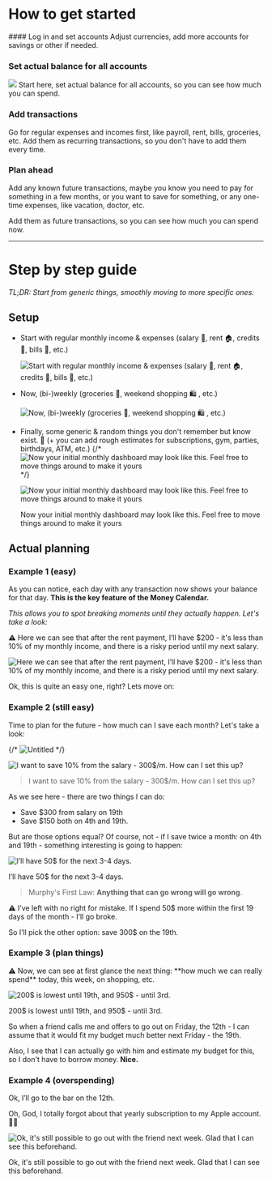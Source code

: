 
# How to get started

<Steps>
#### Log in and set accounts
Adjust currencies, add more accounts for savings or other if needed.

### Set actual balance for all accounts

<img src="/img/reconcile.png" className="img" />
Start here, set actual balance for all accounts, so you can see how much you can
spend.

### Add transactions

Go for regular expenses and incomes first, like payroll, rent, bills, groceries, etc. Add them as
recurring transactions, so you don't have to add them every time.

### Plan ahead

Add any known future transactions, maybe you know you need to pay for something in a few months,
or you want to save for something, or any one-time expenses, like vacation, doctor, etc.

Add them as future transactions, so you can see how much you can spend now.

</Steps>

---

# Step by step guide

_TL;DR: Start from generic things, smoothly moving to more specific ones:_

## Setup

- Start with regular monthly income & expenses (salary 🤑, rent 🏠, credits 🏦, bills 🧾, etc.)

  <img
    src="/img/gs1.jpeg"
    alt="Start with regular monthly income & expenses (salary 🤑, rent 🏠, credits 🏦, bills 🧾, etc.)"
    className="img"
  />

- Now, (bi-)weekly (groceries 🛒, weekend shopping 🛍️ , etc.)

  <img
    src="/img/gs2.jpeg"
    alt="Now, (bi-)weekly (groceries 🛒, weekend shopping 🛍️ , etc.)"
    className="img"
  />

- Finally, some generic & random things you don't remember but know exist. 🍷 (+ you can add rough estimates for subscriptions, gym, parties, birthdays, ATM, etc.)
  {/* ![Now your initial monthly dashboard may look like this. Feel free to move things around to make it yours](/img/gs3.jpeg) */}

  <img
    src="/img/gs3.jpeg"
    alt="Now your initial monthly dashboard may look like this. Feel free to move things around to make it yours"
    className="img"
  />

  Now your initial monthly dashboard may look like this. Feel free to move things around to make it yours

## Actual planning

### Example 1 (easy)

As you can notice, each day with any transaction now shows your balance for that day. **This is the key feature of the Money Calendar.**

_This allows you to spot breaking moments until they actually happen. Let's take a look:_

<aside>
⚠️ Here we can see that after the rent payment, I’ll have $200 - it's less than 10% of my monthly income, and there is a risky period until my next salary.

</aside>

<img
  src="/img/gs4.jpeg"
  alt="Here we can see that after the rent payment, I’ll have $200 - it's less than 10% of my monthly income, and there is a risky period until my next salary."
  className="img"
/>

Ok, this is quite an easy one, right? Lets move on:

### Example 2 (still easy)

Time to plan for the future - how much can I save each month? Let's take a look:

{/* ![Untitled](/img/gs5.jpeg) */}

<img
  src="/img/gs5.jpeg"
  alt="I want to save 10% from the salary - 300$/m. How can I set this up?"
  className="img"
/>

> I want to save 10% from the salary - 300$/m. How can I set this up?

As we see here - there are two things I can do:

- Save $300 from salary on 19th
- Save $150 both on 4th and 19th.

But are those options equal? Of course, not - if I save twice a month: on 4th and 19th - something interesting is going to happen:

<img
  src="/img/gs6.jpeg"
  alt="I’ll have 50$ for the next 3-4 days."
  className="img"
/>

I’ll have 50$ for the next 3-4 days.

> Murphy's First Law: **Anything that can go wrong will go wrong**.

<aside>
⚠️ I’ve left with no right for mistake. If I spend 50$ more within the first 19 days of the month - I’ll go broke.

</aside>

So I’ll pick the other option: save 300$ on the 19th.

### Example 3 (plan things)

<aside>
⚠️ Now, we can see at first glance the next thing: **how much we can really spend** today, this week, on shopping, etc.

</aside>

<img
  src="/img/gs7.jpeg"
  alt="200$ is lowest until 19th, and 950$ - until 3rd."
  className="img"
/>

200$ is lowest until 19th, and 950$ - until 3rd.

So when a friend calls me and offers to go out on Friday, the 12th - I can assume that it would fit my budget much better next Friday - the 19th.

Also, I see that I can actually go with him and estimate my budget for this, so I don't have to borrow money. **Nice.**

### Example 4 (overspending)

Ok, I’ll go to the bar on the 12th.

Oh, God, I totally forgot about that yearly subscription to my Apple account. 🤦‍♂️

<img
  src="/img/gs8.jpeg"
  alt="Ok, it's still possible to go out with the friend next week. Glad that I can see this beforehand."
  className="img"
/>

Ok, it's still possible to go out with the friend next week. Glad that I can see this beforehand.
